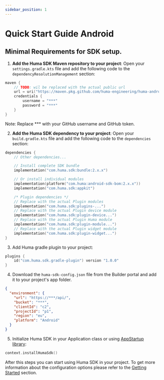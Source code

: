 ```yaml
---
sidebar_position: 1
---
```


# Quick Start Guide Android

## Minimal Requirements for SDK setup.

1. **Add the Huma SDK Maven repository to your project**: Open your `settings.gradle.kts` file and
   add the following code to the `dependencyResolutionManagement` section:

```kotlin
maven {
    // TODO: wil be replaced with the actual public url
    url = uri("https://maven.pkg.github.com/huma-engineering/huma-android-sdk")
    credentials {
        username = "***"
        password = "***"
    }
}
```

Note: Replace *** with your GitHub username and GitHub token.

2. **Add the Huma SDK dependency to your project**: Open your `build.gradle.kts` file and add the
   following code to the `dependencies` section:

```kotlin
dependencies {
    // Other dependencies...

    // Install complete SDK bundle 
    implementation("com.huma.sdk:bundle:2.x.x")

    // Or install individual modules 
    implementation(platform("com.huma:android-sdk-bom:2.x.x"))
    implementation("com.huma.sdk:appkit")

    /* Plugin dependencies */
    // Replace with the actual Plugin modules
    implementation("com.huma.sdk:plugins-...")
    // Replace with the actual Plugin device module
    implementation("com.huma.sdk:plugin-device...")
    // Replace with the actual Plugin Huma module
    implementation("com.huma.sdk:plugin-module...")
    // Replace with the actual Plugin widget module
    implementation("com.huma.sdk:plugin-widget...")
}
```

3. Add Huma gradle plugin to your project:

```kotlin
plugins {
    id("com.huma.sdk.gradle-plugin") version "1.0.0"
}
```

4. Download the `huma-sdk-config.json` file from the Builder portal and add it to your project's app
   folder.

```json
{
  "environment": {
    "url": "https://***/api/",
    "bucket": "***",
    "clientId": "c2",
    "projectId": "p1",
    "region": "eu",
    "platform": "Android"
  }
}
```

5. Initialize Huma SDK in your Application class or
   using [AppStartup library](https://developer.android.com/topic/libraries/app-startup):

```kotlin
context.installHumaSdk()
```

After this steps you can start using Huma SDK in your project. To get more information about the
configuration options please refer to the [Getting Started](..%2FGetting%20Started/Android.mdx)
section.

